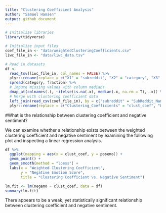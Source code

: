 ```yaml
---
title: "Clustering Coefficient Analysis"
author: "Samuel Hansen"
output: github_document
---
```

```r
# Initialize libraries 
library(tidyverse)

# Initialize input files
coef_file_in <- "data/weightedClusteringCoefficients.csv"
liwc_file_in <- "data/liwc_data.tsv"

# Read in datasets
df <- 
  read_tsv(liwc_file_in, col_names = FALSE) %>%
  plyr::rename(replace = c("X1" = "subreddit", "X2" = "category", "X3" = "fraction")) %>%
  spread(category, fraction) %>%
  # Impute missing values with column medians 
  dmap_at(colnames(.), ~ifelse(is.na(.x), median(.x, na.rm = T), .x)) %>%
  # Merge with clustering coefficient data  
  left_join(read_csv(coef_file_in), by = c("subreddit" = "SubReddit_Name")) %>%
  plyr::rename(replace = c("Clustering_Coefficients" = "clust_coef", "Log_Clustering_Coefficients" = "log_clust_coef")) 
```

#What is the relationship between clustering coefficient and negative sentiment? 

We can examine whether a relationship exists between the weighted clustering
coefficient and negative sentiment by examining the following plot and 
inspecting a linear regression analysis. 
```r
df %>%
  ggplot(mapping = aes(x = clust_coef, y = posemo)) +
  geom_point() +
  geom_smooth(method = "loess") +
  labs(x = "Weighted Clustering Coefficient", 
       y = "Negative Emotion Score",
       title = "Clustering Coefficient vs. Negative Sentiment") 
```

```r
lm.fit <- lm(negemo ~ clust_coef, data = df)
summary(lm.fit)
```

There appears to be a weak, yet statistically significant relationship
between clustering coefficient and negative sentiment. 

